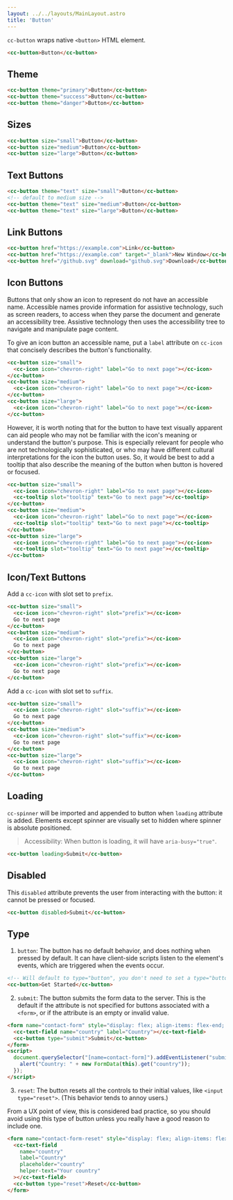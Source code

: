 ```yaml
---
layout: ../../layouts/MainLayout.astro
title: 'Button'
---
```


`cc-button` wraps native `<button>` HTML element. 

<ComponentPreview
  client:load
  component='
    <cc-button>Button</cc-button>
  '
/>

```html
<cc-button>Button</cc-button>
```

## Theme

<ComponentPreview
  client:load
  component='
    <cc-button theme="primary">Button</cc-button>
    <cc-button theme="success">Button</cc-button>
    <cc-button theme="danger">Button</cc-button>
  '
/>

```html
<cc-button theme="primary">Button</cc-button>
<cc-button theme="success">Button</cc-button>
<cc-button theme="danger">Button</cc-button>
```

## Sizes


<ComponentPreview
  client:load
  component='
    <cc-button size="small">Button</cc-button>
    <cc-button size="medium">Button</cc-button>
    <cc-button size="large">Button</cc-button>
  '
/>

```html
<cc-button size="small">Button</cc-button>
<cc-button size="medium">Button</cc-button>
<cc-button size="large">Button</cc-button>
```

## Text Buttons

<ComponentPreview
  client:load
  component='
    <cc-button theme="text" size="small">Button</cc-button>
    <cc-button theme="text">Button</cc-button>
    <cc-button theme="text" size="large">Button</cc-button>
  '
/>

```html
<cc-button theme="text" size="small">Button</cc-button>
<!-- default to medium size -->
<cc-button theme="text" size="medium">Button</cc-button>
<cc-button theme="text" size="large">Button</cc-button>
```

## Link Buttons

<ComponentPreview
  client:load
  component='
    <cc-button href="https://example.com">Link</cc-button>
    <cc-button href="https://example.com" target="_blank">New Window</cc-button>
    <cc-button href="/github.svg" download="github.svg">Download</cc-button>
  '
/>

```html
<cc-button href="https://example.com">Link</cc-button>
<cc-button href="https://example.com" target="_blank">New Window</cc-button>
<cc-button href="/github.svg" download="github.svg">Download</cc-button>
```

## Icon Buttons

Buttons that only show an icon to represent do not have an accessible name. Accessible names provide information for assistive technology, such as screen readers, to access when they parse the document and generate an accessibility tree. Assistive technology then uses the accessibility tree to navigate and manipulate page content.

To give an icon button an accessible name, put a `label` attribute on `cc-icon` that concisely describes the button's functionality.

<ComponentPreview
  client:load
  component='
    <cc-button size="small">
      <cc-icon icon="chevron-right" label="Go to next page"></cc-icon>
    </cc-button>
    <cc-button size="medium">
      <cc-icon icon="chevron-right" label="Go to next page"></cc-icon>
    </cc-button>
    <cc-button size="large">
      <cc-icon icon="chevron-right" label="Go to next page"></cc-icon>
    </cc-button>
  '
/>

```html
<cc-button size="small">
  <cc-icon icon="chevron-right" label="Go to next page"></cc-icon>
</cc-button>
<cc-button size="medium">
  <cc-icon icon="chevron-right" label="Go to next page"></cc-icon>
</cc-button>
<cc-button size="large">
  <cc-icon icon="chevron-right" label="Go to next page"></cc-icon>
</cc-button>
```

However, it is worth noting that for the button to have text visually apparent can aid people who may not be familiar with the icon's meaning or understand the button's purpose. This is especially relevant for people who are not technologically sophisticated, or who may have different cultural interpretations for the icon the button uses. So, it would be best to add a tooltip that also describe the meaning of the button when button is hovered or focused.

<ComponentPreview
  client:load
  component='
    <cc-button size="small">
      <cc-icon icon="chevron-right" label="Go to next page"></cc-icon>
      <cc-tooltip slot="tooltip" text="Go to next page"></cc-tooltip>
    </cc-button>
    <cc-button size="medium">
      <cc-icon icon="chevron-right" label="Go to next page"></cc-icon>
      <cc-tooltip slot="tooltip" text="Go to next page"></cc-tooltip>
    </cc-button>
    <cc-button size="large">
      <cc-icon icon="chevron-right" label="Go to next page"></cc-icon>
      <cc-tooltip slot="tooltip" text="Go to next page"></cc-tooltip>
    </cc-button>
  '
/>

```html
<cc-button size="small">
  <cc-icon icon="chevron-right" label="Go to next page"></cc-icon>
  <cc-tooltip slot="tooltip" text="Go to next page"></cc-tooltip>
</cc-button>
<cc-button size="medium">
  <cc-icon icon="chevron-right" label="Go to next page"></cc-icon>
  <cc-tooltip slot="tooltip" text="Go to next page"></cc-tooltip>
</cc-button>
<cc-button size="large">
  <cc-icon icon="chevron-right" label="Go to next page"></cc-icon>
  <cc-tooltip slot="tooltip" text="Go to next page"></cc-tooltip>
</cc-button>
```


## Icon/Text Buttons

Add a `cc-icon` with slot set to `prefix`.

<ComponentPreview
  client:load
  component='
    <cc-button size="small">
      <cc-icon icon="chevron-right" slot="prefix"></cc-icon>
      Go to next page
    </cc-button>
    <cc-button size="medium">
      <cc-icon icon="chevron-right" slot="prefix"></cc-icon>
      Go to next page
    </cc-button>
    <cc-button size="large">
      <cc-icon icon="chevron-right" slot="prefix"></cc-icon>
      Go to next page
    </cc-button>
  '
/>

```html
<cc-button size="small">
  <cc-icon icon="chevron-right" slot="prefix"></cc-icon>
  Go to next page
</cc-button>
<cc-button size="medium">
  <cc-icon icon="chevron-right" slot="prefix"></cc-icon>
  Go to next page
</cc-button>
<cc-button size="large">
  <cc-icon icon="chevron-right" slot="prefix"></cc-icon>
  Go to next page
</cc-button>
```

Add a `cc-icon` with slot set to `suffix`.

<ComponentPreview
  client:load
  component='
    <cc-button size="small">
      <cc-icon icon="chevron-right" slot="suffix"></cc-icon>
      Go to next page
    </cc-button>
    <cc-button size="medium">
      <cc-icon icon="chevron-right" slot="suffix"></cc-icon>
      Go to next page
    </cc-button>
    <cc-button size="large">
      <cc-icon icon="chevron-right" slot="suffix"></cc-icon>
      Go to next page
    </cc-button>
  '
/>

```html
<cc-button size="small">
  <cc-icon icon="chevron-right" slot="suffix"></cc-icon>
  Go to next page
</cc-button>
<cc-button size="medium">
  <cc-icon icon="chevron-right" slot="suffix"></cc-icon>
  Go to next page
</cc-button>
<cc-button size="large">
  <cc-icon icon="chevron-right" slot="suffix"></cc-icon>
  Go to next page
</cc-button>
```

## Loading

`cc-spinner` will be imported and appended to button when `loading` attribute is added. Elements except spinner are visually set to hidden where spinner is absolute positioned. 

> Accessibility: When button is loading, it will have `aria-busy="true"`.

<ComponentPreview
  client:load
  component='
    <cc-button loading size="small">Submit</cc-button>
    <cc-button loading size="medium">Submit</cc-button>
    <cc-button loading size="large">Submit</cc-button>
  '
/>

```html
<cc-button loading>Submit</cc-button>
```

## Disabled

This `disabled` attribute prevents the user from interacting with the button: it cannot be pressed or focused.

<ComponentPreview
  client:load
  component='
    <cc-button disabled>Submit</cc-button>
  '
/>

```html
<cc-button disabled>Submit</cc-button>
```

## Type

1. `button`: The button has no default behavior, and does nothing when pressed by default. It can have client-side scripts listen to the element's events, which are triggered when the events occur.

<ComponentPreview
  client:load
  component='
    <cc-button>Get Started</cc-button>
  '
/>

```html
<!-- Will default to type="button", you don't need to set a type="button" -->
<cc-button>Get Started</cc-button>
```

2. `submit`: The button submits the form data to the server. This is the default if the attribute is not specified for buttons associated with a `<form>`, or if the attribute is an empty or invalid value.

<ComponentPreview
  client:load
  component='
    <form name="contact-form" style="display: flex; align-items: flex-end; gap: .5em;">
      <cc-text-field name="country" label="Country"></cc-text-field>
      <cc-button type="submit">Submit</cc-button>
    </form>
  '
  js='
    document.querySelector("[name=contact-form]").addEventListener("submit", function(event) {
      alert("Country: " + new FormData(this).get("country"));
    });
  '
/>

```html
<form name="contact-form" style="display: flex; align-items: flex-end; gap: .5em;">
  <cc-text-field name="country" label="Country"></cc-text-field>
  <cc-button type="submit">Submit</cc-button>
</form>
<script>
  document.querySelector("[name=contact-form]").addEventListener("submit", function(event) {
    alert("Country: " + new FormData(this).get("country"));
  });
</script>
```

3. `reset`: The button resets all the controls to their initial values, like `<input type="reset">`. (This behavior tends to annoy users.)

From a UX point of view, this is considered bad practice, so you should avoid using this type of button unless you really have a good reason to include one.

<ComponentPreview
  client:load
  component='
    <form name="contact-form-reset" style="display: flex; align-items: flex-end; gap: .5em;">
      <cc-text-field 
        name="country" 
        label="Country" 
        placeholder="country"
        helper-text="Your country"
      ></cc-text-field>
      <cc-button type="reset">Reset</cc-button>
    </form>
  '
/>

```html
<form name="contact-form-reset" style="display: flex; align-items: flex-end; gap: .5em;">
  <cc-text-field 
    name="country" 
    label="Country" 
    placeholder="country"
    helper-text="Your country"
  ></cc-text-field>
  <cc-button type="reset">Reset</cc-button>
</form>
```